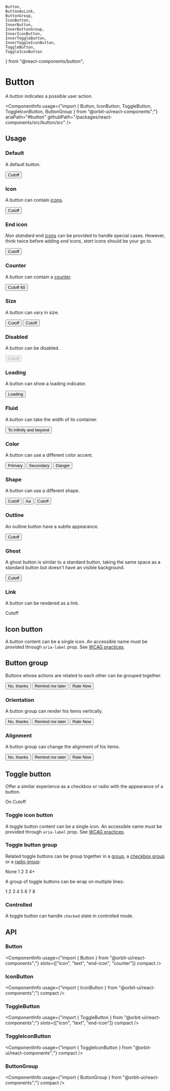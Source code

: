     Button,
    ButtonAsLink,
    ButtonGroup,
    IconButton,
    InnerButton,
    InnerButtonGroup,
    InnerIconButton,
    InnerToggleButton,
    InnerToggleIconButton,
    ToggleButton,
    ToggleIconButton
} from "@react-components/button";

<Meta
    title="Components/Button"
    id="button"
/>

# Button

<Tagline>A button indicates a possible user action.</Tagline>

<ComponentInfo
    usage={"import { Button, IconButton, ToggleButton, ToggleIconButton, ButtonGroup } from \"@orbit-ui/react-components\";"}
    ariaPath="#button"
    githubPath="/packages/react-components/src/button/src"
/>

## Usage

### Default

A default button.

<Preview>
    <Story name="default">
        <Button>Cutoff</Button>
    </Story>
</Preview>

### Icon

A button can contain [icons](?path=/docs/icon-gallery--page).

<Preview>
    <Story name="icon">
        <Button>
            <LightbulbIcon />
            <Text>Cutoff</Text>
        </Button>
    </Story>
</Preview>

### End icon

*Non standard* end [icons](?path=/docs/icon-gallery--page) can be provided to handle special cases. However, think twice before adding *end* icons, *start* icons should be your go to.

<Preview>
    <Story name="end icon">
        <Button>
            <Text>Cutoff</Text>
            <LightbulbIcon slot="end-icon" />
        </Button>
    </Story>
</Preview>

### Counter

A button can contain a [counter](?path=/docs/counter--default-story).

<Preview>
    <Story name="counter">
        <Button>
            <Text>Cutoff</Text>
            <Counter variant="divider">60</Counter>
        </Button>
    </Story>
</Preview>

### Size

A button can vary in size.

<Preview>
    <Story name="size">
        <Inline verticalAlign="center">
            <Button size="sm">Cutoff</Button>
            <Button >Cutoff</Button>
        </Inline>
    </Story>
</Preview>

### Disabled

A button can be disabled.

<Preview>
    <Story name="disabled">
        <Button disabled>Cutoff</Button>
    </Story>
</Preview>

### Loading

A button can show a loading indicator.

<Preview>
    <Story name="loading">
        <Button loading>Loading</Button>
    </Story>
</Preview>

### Fluid

A button can take the width of its container.

<Preview>
    <Story name="fluid">
        <Button fluid>
            <LightbulbIcon />
            <Text>To infinity and beyond</Text>
        </Button>
    </Story>
</Preview>

### Color

A button can use a different color accent.

<Preview>
    <Story name="color">
        <Inline>
            <Button color="primary">Primary</Button>
            <Button color="secondary">Secondary</Button>
            <Button color="danger">Danger</Button>
        </Inline>
    </Story>
</Preview>

### Shape

A button can use a different shape.

<Preview>
    <Story name="shape">
        <Inline>
            <Button shape="pill">Cutoff</Button>
            <Button shape="circular">Aa</Button>
            <Button shape="rounded">Cutoff</Button>
        </Inline>
    </Story>
</Preview>

### Outline

An outline button have a subtle appearance.

<Preview>
    <Story name="outline">
        <Button variant="outline">Cutoff</Button>
    </Story>
</Preview>

### Ghost

A ghost button is similar to a standard button, taking the same space as a standard button but doesn't have an visible background.

<Preview>
    <Story name="ghost">
        <Button variant="ghost">Cutoff</Button>
    </Story>
</Preview>

### Link

A button can be rendered as a link.

<Preview>
    <Story name="as anchor">
        <ButtonAsLink href="https://sharegate.com" target="_blank">Cutoff</ButtonAsLink>
    </Story>
</Preview>

## Icon button

A button content can be a single icon. An accessible name must be provided through `aria-label` prop. See [WCAG practices](https://www.w3.org/TR/WCAG20-TECHS/ARIA6.html).

<Preview>
    <Story name="icon button">
        <Inline verticalAlign="center">
            <IconButton size="sm" aria-label="Add"><AddIcon /></IconButton>
            <IconButton aria-label="Add"><AddIcon /></IconButton>
        </Inline>
    </Story>
</Preview>

## Button group

Buttons whose actions are related to each other can be grouped together.

<Preview>
    <Story name="button group">
        <ButtonGroup>
            <Button variant="outline">No, thanks</Button>
            <Button variant="outline">Remind me later</Button>
            <Button>Rate Now</Button>
        </ButtonGroup>
    </Story>
</Preview>

### Orientation

A button group can render his items vertically.

<Preview>
    <Story name="button group vertical">
        <ButtonGroup orientation="vertical">
            <Button variant="outline">No, thanks</Button>
            <Button variant="outline">Remind me later</Button>
            <Button>Rate Now</Button>
        </ButtonGroup>
    </Story>
</Preview>

### Alignment

A button group can change the alignment of his items.

<Preview>
    <Story name="button group alignment">
        <ButtonGroup align="end">
            <Button variant="outline">No, thanks</Button>
            <Button variant="outline">Remind me later</Button>
            <Button>Rate Now</Button>
        </ButtonGroup>
    </Story>
</Preview>

## Toggle button

Offer a similar experience as a checkbox or radio with the appearance of a button.

<Preview>
    <Story name="toggle button">
        <Inline>
            <ToggleButton variant="outline" color="primary" shape="circular">On</ToggleButton>
            <ToggleButton variant="outline" color="primary">
                <LightbulbIcon />
                <Text>Cutoff</Text>
            </ToggleButton>
        </Inline>
    </Story>
</Preview>

### Toggle icon button

A toggle button content can be a single icon. An accessible name must be provided through `aria-label` prop. See [WCAG practices](https://www.w3.org/TR/WCAG20-TECHS/ARIA6.html).

<Preview>
    <Story name="toggle icon button">
        <ToggleIconButton variant="outline" aria-label="Activate">
            <CheckIcon />
        </ToggleIconButton>
    </Story>
</Preview>

### Toggle button group

Related toggle buttons can be group together in a [group](#button-group), a [checkbox group](?path=/docs/checkbox--default-story) or a [radio group](?path=/docs/radio-group--default-story):

<Preview>
    <Story name="toggle button group">
        <RadioGroup gap={2} orientation="horizontal">
            <ToggleButton value="none" variant="outline">None</ToggleButton>
            <ToggleButton value="1" variant="outline" shape="circular">1</ToggleButton>
            <ToggleButton value="2" variant="outline" shape="circular">2</ToggleButton>
            <ToggleButton value="3" variant="outline" shape="circular">3</ToggleButton>
            <ToggleButton value="4+" variant="outline" shape="circular">4+</ToggleButton>
        </RadioGroup>
    </Story>
</Preview>

A group of toggle buttons can be wrap on multiple lines:

<Preview>
    <Story name="wrapped group">
        <Box style={{ width: "200px" }}>
            <CheckboxGroup wrap gap={2}>
                <ToggleButton value="1" variant="outline" shape="circular">1</ToggleButton>
                <ToggleButton value="2" variant="outline" shape="circular">2</ToggleButton>
                <ToggleButton value="3" variant="outline" shape="circular">3</ToggleButton>
                <ToggleButton value="4" variant="outline" shape="circular">4</ToggleButton>
                <ToggleButton value="5" variant="outline" shape="circular">5</ToggleButton>
                <ToggleButton value="6" variant="outline" shape="circular">6</ToggleButton>
                <ToggleButton value="7" variant="outline" shape="circular">7</ToggleButton>
                <ToggleButton value="8" variant="outline" shape="circular">8</ToggleButton>
            </CheckboxGroup>
        </Box>
    </Story>
</Preview>

### Controlled

A toggle button can handle `checked` state in controlled mode.

<Preview filePath="/button/docs/ControlledToggleButton" />

## API

### Button

<ComponentInfo
    usage={"import { Button } from \"@orbit-ui/react-components\";"}
    slots={["icon", "text", "end-icon", "counter"]}
    compact
/>

<ArgsTable of={InnerButton} sort="alpha" />

### IconButton

<ComponentInfo
    usage={"import { IconButton } from \"@orbit-ui/react-components\";"}
    compact
/>

<ArgsTable of={InnerIconButton} sort="alpha" />

### ToggleButton

<ComponentInfo
    usage={"import { ToggleButton } from \"@orbit-ui/react-components\";"}
    slots={["icon", "text", "end-icon"]}
    compact
/>

<ArgsTable of={InnerToggleButton} sort="alpha" />

### ToggleIconButton

<ComponentInfo
    usage={"import { ToggleIconButton } from \"@orbit-ui/react-components\";"}
    compact
/>

<ArgsTable of={InnerToggleIconButton} sort="alpha" />

### ButtonGroup

<ComponentInfo
    usage={"import { ButtonGroup } from \"@orbit-ui/react-components\";"}
    compact
/>

<ArgsTable of={InnerButtonGroup} sort="alpha" />
